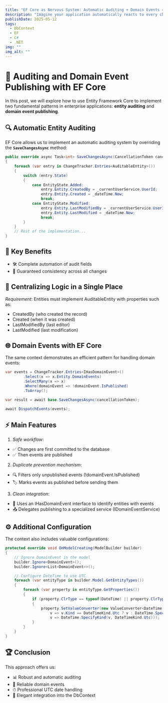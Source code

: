 ```yaml
---
title: "EF Core as Nervous System: Automatic Auditing + Domain Events = Smarter Applications"
description: "Imagine your application automatically reacts to every change, logs all its critical activity, and communicates internally without repetitive code. In this post, I reveal how to achieve this using EF Core as the central nervous system of your domain, with two foolproof techniques: automatic auditing and domain events. Includes the exact code I use in real enterprise systems."
publishDate: 2025-05-12
tags:
  - DbContext
  - EF
  - C#
  - .NET
img: ""
img_alt: ""
---
```


# 🧠 Auditing and Domain Event Publishing with EF Core

In this post, we will explore how to use Entity Framework Core to implement two fundamental patterns in enterprise applications: **entity auditing** and **domain event publishing**.

## 🔍 Automatic Entity Auditing

EF Core allows us to implement an automatic auditing system by overriding the **`SaveChangesAsync`** method:

```csharp
public override async Task<int> SaveChangesAsync(CancellationToken cancellationToken = default)
{
    foreach (var entry in ChangeTracker.Entries<AuditableEntity>())
    {
        switch (entry.State)
        {
            case EntityState.Added:
                entry.Entity.CreatedBy = _currentUserService.UserId;
                entry.Entity.Created = _dateTime.Now;
                break;
            case EntityState.Modified:
                entry.Entity.LastModifiedBy = _currentUserService.UserId;
                entry.Entity.LastModified = _dateTime.Now;
                break;
        }
    }
    // Rest of the implementation...
}
```

## 🎯 Key Benefits

- 🛠 Complete automation of audit fields
- 🔄 Guaranteed consistency across all changes

## 📌 Centralizing Logic in a Single Place

_Requirement_: Entities must implement AuditableEntity with properties such as:

- CreatedBy (who created the record)
- Created (when it was created)
- LastModifiedBy (last editor)
- LastModified (last modification)

## 🌐 Domain Events with EF Core

The same context demonstrates an efficient pattern for handling domain events:

```csharp
var events = ChangeTracker.Entries<IHasDomainEvent>()
        .Select(x => x.Entity.DomainEvents)
        .SelectMany(x => x)
        .Where(domainEvent => !domainEvent.IsPublished)
        .ToArray();

var result = await base.SaveChangesAsync(cancellationToken);

await DispatchEvents(events);
```

## ⚡ Main Features

1. _Safe workflow_:

- ✅ Changes are first committed to the database
- ✅ Then events are published

2. _Duplicate prevention mechanism_:

- 🔍 Filters only unpublished events (!domainEvent.IsPublished)
- 🏷 Marks events as published before sending them

3. _Clean integration_:

- 🧩 Uses an IHasDomainEvent interface to identify entities with events
- 📤 Delegates publishing to a specialized service (IDomainEventService)

## ⚙️ Additional Configuration

The context also includes valuable configurations:

```csharp
protected override void OnModelCreating(ModelBuilder builder)
{
    // Ignore DomainEvent in the model
    builder.Ignore<DomainEvent>();
    builder.Ignore<List<DomainEvent>>();

    // Configure DateTime to use UTC
    foreach (var entityType in builder.Model.GetEntityTypes())
    {
        foreach (var property in entityType.GetProperties())
        {
            if (property.ClrType == typeof(DateTime) || property.ClrType == typeof(DateTime?))
            {
                property.SetValueConverter(new ValueConverter<DateTime, DateTime>(
                    v => v.Kind == DateTimeKind.Utc ? v : DateTime.SpecifyKind(v, DateTimeKind.Utc),
                    v => DateTime.SpecifyKind(v, DateTimeKind.Utc)));
            }
        }
    }
}
```

## 🏆 Conclusion

This approach offers us:

- 📊 Robust and automatic auditing
- 🚀 Reliable domain events
- ⏱ Professional UTC date handling
- 💎 Elegant integration into the DbContext
